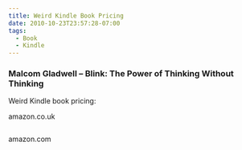 ```yaml
---
title: Weird Kindle Book Pricing
date: 2010-10-23T23:57:28-07:00
tags:
  - Book
  - Kindle
---
```

### Malcom Gladwell &#8211; Blink: The Power of Thinking Without Thinking

Weird Kindle book pricing:

amazon.co.uk

[<img />](/assets/wp-content/uploads/2010/10/image3.png)

amazon.com

[<img />](/assets/wp-content/uploads/2010/10/image4.png)